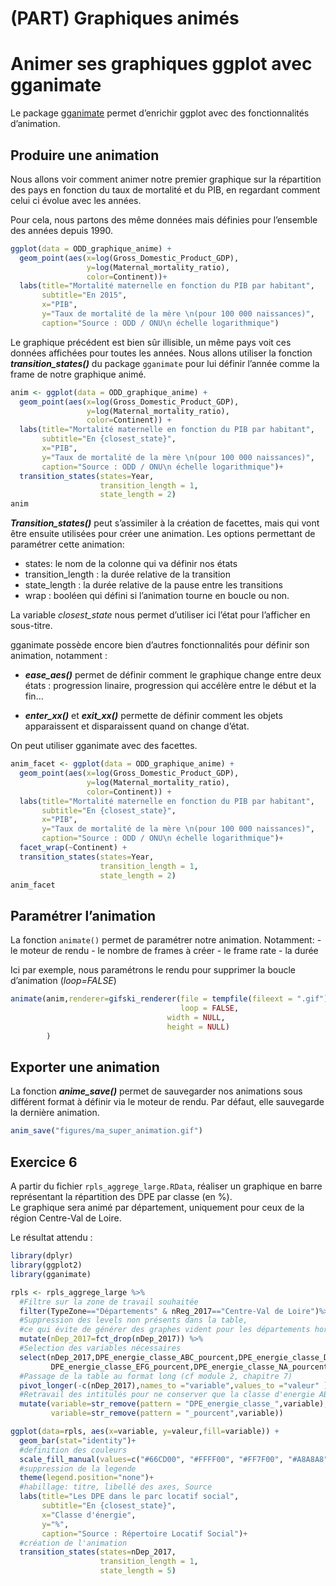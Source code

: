 # (PART) Graphiques animés {-}

# Animer ses graphiques ggplot avec gganimate

Le package [gganimate](https://gganimate.com/) permet d'enrichir ggplot avec des fonctionnalités d'animation.

## Produire une animation

Nous allons voir comment animer notre premier graphique sur la répartition des pays en fonction du taux de mortalité et du PIB, en regardant comment celui ci évolue avec les années.

Pour cela, nous partons des même données mais définies pour l'ensemble des années depuis 1990.

```r
ggplot(data = ODD_graphique_anime) + 
  geom_point(aes(x=log(Gross_Domestic_Product_GDP),
                 y=log(Maternal_mortality_ratio),
                 color=Continent))+
  labs(title="Mortalité maternelle en fonction du PIB par habitant",
       subtitle="En 2015",
       x="PIB",
       y="Taux de mortalité de la mère \n(pour 100 000 naissances)",
       caption="Source : ODD / ONU\n échelle logarithmique")

```

Le graphique précédent est bien sûr illisible, un même pays voit ces données affichées pour toutes les années.
Nous allons utiliser la fonction ***transition_states()*** du package `gganimate` pour lui définir l'année comme la frame de notre graphique animé.


```r
anim <- ggplot(data = ODD_graphique_anime) + 
  geom_point(aes(x=log(Gross_Domestic_Product_GDP),
                 y=log(Maternal_mortality_ratio),
                 color=Continent)) +
  labs(title="Mortalité maternelle en fonction du PIB par habitant",
       subtitle="En {closest_state}",
       x="PIB",
       y="Taux de mortalité de la mère \n(pour 100 000 naissances)",
       caption="Source : ODD / ONU\n échelle logarithmique")+
  transition_states(states=Year,
                    transition_length = 1,
                    state_length = 2)
anim
```

***Transition_states()*** peut s'assimiler à la création de facettes, mais qui vont être ensuite utilisées pour créer une animation. Les options permettant de paramétrer cette animation:

- states: le nom de la colonne qui va définir nos états
- transition_length : la durée relative de la transition
- state_length : la durée relative de la pause entre les transitions
- wrap : booléen qui défini si l'animation tourne en boucle ou non.

La variable *closest_state* nous permet d'utiliser ici l'état pour l'afficher en sous-titre.

gganimate possède encore bien d'autres fonctionnalités pour définir son animation, notamment :

- ***ease_aes()*** permet de définir comment le graphique change entre deux états : progression linaire, progression qui accélère entre le début et la fin...

- ***enter_xx()*** et ***exit_xx()*** permette de définir comment les objets apparaissent et disparaissent quand on change d'état.

On peut utiliser gganimate avec des facettes.

```r
anim_facet <- ggplot(data = ODD_graphique_anime) + 
  geom_point(aes(x=log(Gross_Domestic_Product_GDP),
                 y=log(Maternal_mortality_ratio),
                 color=Continent)) +
  labs(title="Mortalité maternelle en fonction du PIB par habitant",
       subtitle="En {closest_state}",
       x="PIB",
       y="Taux de mortalité de la mère \n(pour 100 000 naissances)",
       caption="Source : ODD / ONU\n échelle logarithmique")+
  facet_wrap(~Continent) +
  transition_states(states=Year,
                    transition_length = 1,
                    state_length = 2)
anim_facet
```

## Paramétrer l'animation

La fonction `animate()` permet de paramétrer notre animation. Notamment:
- le moteur de rendu 
- le nombre de frames à créer
- le frame rate
- la durée

Ici par exemple, nous paramétrons le rendu pour supprimer la boucle d'animation (*loop=FALSE*)

```r
animate(anim,renderer=gifski_renderer(file = tempfile(fileext = ".gif"), 
                                      loop = FALSE,
                                   width = NULL,
                                   height = NULL)
        )
```

## Exporter une animation

La fonction ***anime_save()*** permet de sauvegarder nos animations sous différent format à définir via le moteur de rendu.
Par défaut, elle sauvegarde la dernière animation.

```r
anim_save("figures/ma_super_animation.gif")
```

## Exercice 6

A partir du fichier `rpls_aggrege_large.RData`, réaliser un graphique en barre représentant la répartition des DPE par classe (en %).  
Le graphique sera animé par département, uniquement pour ceux de la région Centre-Val de Loire.

Le résultat attendu : 

```r
library(dplyr)
library(ggplot2)
library(gganimate)

rpls <- rpls_aggrege_large %>%   
  #Filtre sur la zone de travail souhaitée
  filter(TypeZone=="Départements" & nReg_2017=="Centre-Val de Loire")%>% 
  #Suppression des levels non présents dans la table, 
  #ce qui évite de générer des graphes vident pour les départements hors Centre-Val de Loire
  mutate(nDep_2017=fct_drop(nDep_2017)) %>% 
  #Selection des variables nécessaires
  select(nDep_2017,DPE_energie_classe_ABC_pourcent,DPE_energie_classe_D_pourcent,
         DPE_energie_classe_EFG_pourcent,DPE_energie_classe_NA_pourcent) %>% 
  #Passage de la table au format long (cf module 2, chapitre 7)
  pivot_longer(-c(nDep_2017),names_to ="variable",values_to ="valeur" ) %>% 
  #Retravail des intitulés pour ne conserver que la classe d'energie ABC/D/EGF/NA
  mutate(variable=str_remove(pattern = "DPE_energie_classe_",variable),
         variable=str_remove(pattern = "_pourcent",variable))

ggplot(data=rpls, aes(x=variable, y=valeur,fill=variable)) +
  geom_bar(stat="identity")+
  #definition des couleurs
  scale_fill_manual(values=c("#66CD00", "#FFFF00", "#FF7F00", "#A8A8A8"))+
  #suppression de la legende
  theme(legend.position="none")+
  #habillage: titre, libellé des axes, Source
  labs(title="Les DPE dans le parc locatif social",
       subtitle="En {closest_state}",
       x="Classe d'énergie",
       y="%",
       caption="Source : Répertoire Locatif Social")+
  #création de l'animation
  transition_states(states=nDep_2017,
                    transition_length = 1,
                    state_length = 5)
```
